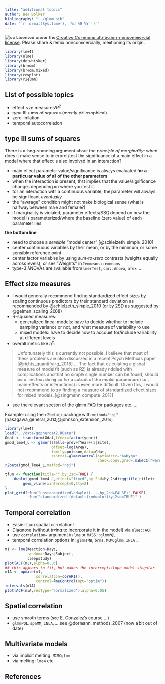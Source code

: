 ```yaml
---
title: "additional topics"
author: Ben Bolker
bibliography: "../glmm.bib"
date: "`r format(Sys.time(), '%d %B %Y ')`"
---
```


![cc](pix/cc-attrib-nc.png)
Licensed under the 
[Creative Commons attribution-noncommercial license](http://creativecommons.org/licenses/by-nc/3.0/).
Please share \& remix noncommercially, mentioning its origin.

```r
library(lme4)
library(nlme)
library(dotwhisker)
library(broom)
library(broom.mixed)
library(cowplot)
library(r2glmm)
```

## List of possible topics

- effect size measures/$R^2$
- type III sums of squares (mostly philosophical)
- zero-inflation
- temporal autocorrelation

## type III sums of squares

There is a long-standing argument about the *principle of marginality*: when does it make sense to interpret/test the significance of a main effect in a model where that effect is also involved in an interaction?

- main effect parameter value/significance is always evaluated **for a particular value of all of the other parameters**
- when the interaction is present, that implies that the value/significance changes depending on where you test it.
- for an interaction with a continuous variable, the parameter will always be significant *eventually*
- the "average" condition might not make biological sense (what is halfway between male and female?)
- if marginality is violated, parameter effects/SSQ depend on how the model is parameterized/where the baseline (zero value) of each parameter lies

**the bottom line**

- need to choose a *sensible* "model center" [@schielzeth_simple_2010]
- center continuous variables by their mean, or by the minimum, or some sensible reference point
- center factor variables by using *sum-to-zero* contrasts (weights equally across levels), *or* see "Weights" in `?emmeans::emmeans`
- type-3 ANOVAs are available from `lmerTest`, `car::Anova`, `afex` ...

## Effect size measures

- I would generally recommend finding standardized effect sizes by scaling continuous predictors by their standard deviation as recommended by @schielzeth_simple_2010 (or by 2SD as suggested by @gelman_scaling_2008)
- R-squared measures:
     - generalized linear models: have to decide whether to include sampling variance or not, and what measure of variability to use
     - mixed models: have to decide how to account for/include variability at different levels
- overall metric like $\eta^2$:

> Unfortunately this is currently not possible.
>I believe that most of these problems are also discussed in a recent Psych Methods paper [@rights_quantifying_2018] ... The fact that calculating a global measure of model fit (such as R2) is already riddled with complications and that no simple single number can be found, should be a hint that doing so for a subset of the model parameters (i.e., main-effects or interactions) is even more difficult. Given this, I would not recommend to try finding a measure of standardized effect sizes for mixed models. [@singmann_compute_2018]

- see the relevant section of the [glmm FAQ](http://bbolker.github.io/mixedmodels-misc/glmmFAQ.html#how-do-i-compute-a-coefficient-of-determination-r2-or-an-analogue-for-glmms) for packages etc. ...

Example: using the `r2beta()` package with `method="nsj"` [nakagawa_general_2013;@johnson_extension_2014]

```r
library(lme4)
load("../data/gopherdat2.RData")
Gdat <- transform(Gdat,fYear=factor(year))
gmod_lme4_L <- glmer(shells~prev+fYear+(1|Site),
                     offset=log(Area),
                     family=poisson,data=Gdat,
                     control=glmerControl(optimizer="bobyqa",
                                          check.conv.grad=.makeCC("warning",0.05)))
r2beta(gmod_lme4_L,method="nsj")
```

```r
tfun <- function(title="",by_2sd=TRUE) {
    dwplot(gmod_lme4_L,effect="fixed",by_2sd=by_2sd)+ggtitle(title)+
        geom_vline(xintercept=0,lty=2)
}
plot_grid(tfun("unstandardized\ndwplot(...,by_2sd=FALSE)",FALSE),
          tfun("standardized (default)\ndwplot(by_2sd=TRUE)"))

```
    
## Temporal correlation

- Easier than spatial correlation!
- Diagnose (without trying to incorporate it in the model) via `nlme::ACF`
- use `correlation=` argument in `lme` or `MASS::glmmPQL`
- temporal correlation options in: `glmmTMB`, `brms`, `MCMCglmm`, `INLA` ...

```r
m1 <- lme(Reaction~Days,
          random=~Days|Subject,
          sleepstudy)
plot(ACF(m1),alpha=0.05)
## this appears to fit, but makes the intercept/slope model singular
m1A <- update(m1,
              correlation=corAR1(),
              control=lmeControl(opt="optim"))
intervals(m1A)
plot(ACF(m1A,resType="normalized"),alpha=0.05)
```

## Spatial correlation

- use smooth terms (see E. Gonzalez's course ...)
- `glmmPQL`, `spaMM`, `INLA`, ... see @dormann_methods_2007 (now a bit out of date)

## Multivariate models

- via implicit melting: `MCMCglmm`
- via melting: `lme4` etc.

## References
